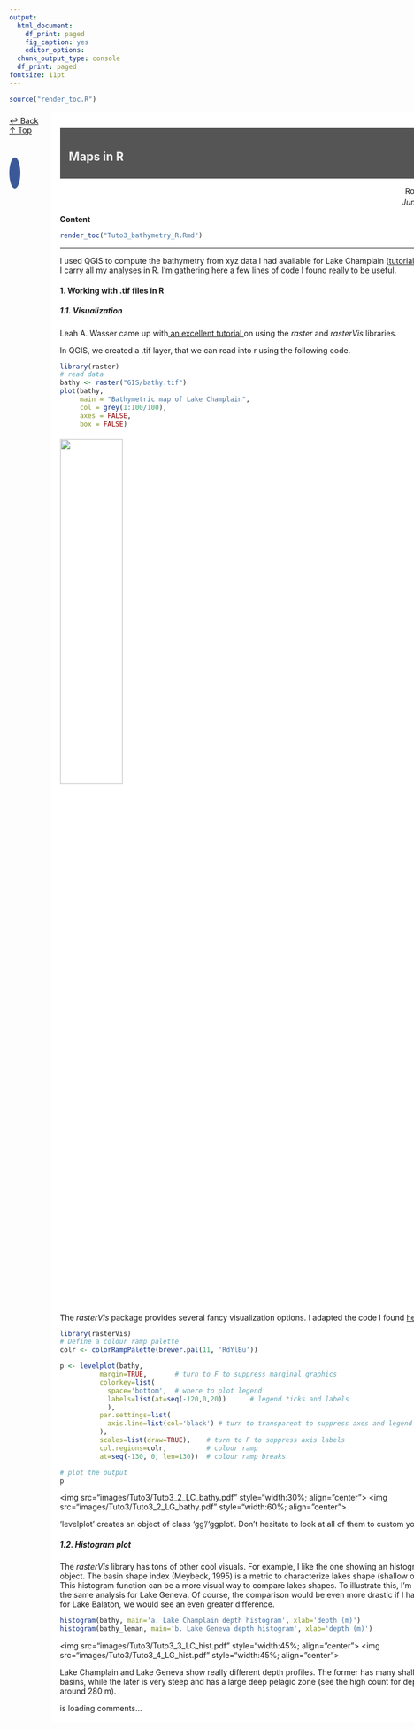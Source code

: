 ```yaml
---
output: 
  html_document: 
    df_print: paged
    fig_caption: yes
    editor_options: 
  chunk_output_type: console
  df_print: paged
fontsize: 11pt
---
```


<!-- Global site tag (gtag.js) - Google Analytics -->
<script async src="https://www.googletagmanager.com/gtag/js?id=UA-134870808-1"></script>
<script>
  window.dataLayer = window.dataLayer || [];
  function gtag(){dataLayer.push(arguments);}
  gtag('js', new Date());

  gtag('config', 'UA-134870808-1');
</script>

```r
source("render_toc.R")
```


<style>
.full-page{
  float: left;
  width: 70%;
  vertical-align: top;
  text-align: left;
  margin-left: 15%;
  margin-right: 15%;
}
.body {
  background-image: url("images/Tuto1/LC_Bathy.JPG");
  background-repeat: no-repeat;
  background-attachment: fixed;
  background-size: contain;
  background-position: center;
}
.content {
    padding:20px;
    width:710px;
    position:relative;
    background: rgb(204, 204, 204); /* Fallback for older browsers without RGBA-support */
    background: rgba(255,255,255, 0.85);
}

/* The sidebar menu */
.sidenav {
  position: fixed;
  padding: 8px 0;
}


/* Style all font awesome icons */
.fa {
  padding: 10px;
  font-size: 30px;
  width: 30px;
  text-align: center;
  text-decoration: none;
  border-radius: 50%;
}

/* Add a hover effect if you want */
.fa:hover {
  opacity: 0.7;
}


/* Set a specific color for each brand */

/* Facebook */
.fa-facebook {
  background: #3B5998;
  color: white;
}

/* Twitter */
.fa-twitter {
  background: #55ACEE;
  color: white;
}


/* For sticky header */
.top-container {
  background-color: #f1f1f1;
  padding: 30px;
  text-align: center;
}

.header {
  padding: 10px 16px;
  background: #555;
  color: #f1f1f1;
}

.content {
  padding: 16px;
}

/* The sticky class is added to the header with JS when it reaches its scroll position */
.sticky {
  position: fixed;
  top: 0;
  width: 100%
}

/* Add some top padding to the page content to prevent sudden quick movement (as the header gets a new position at the top of the page (position:fixed and top:0) */
.sticky + .content {
  padding-top: 102px;
}
</style>



<div class="body">

<div id="fb-root"></div>
<script async defer crossorigin="anonymous" src="https://connect.facebook.net/fr_FR/sdk.js#xfbml=1&version=v3.2"></script>

<!-- Add icon library -->
<link rel="stylesheet" href="https://cdnjs.cloudflare.com/ajax/libs/font-awesome/4.7.0/css/font-awesome.min.css">


<div class="sidenav" align="center">
  <a href="../blog.html"> ↩︎ Back </a>  
  <a href="#top"> ↑ Top </a>  
  <br>
  <a href="https://twitter.com/share?ref_src=twsrc%5Etfw" class="twitter-share-button" data-size="large" data-text="A little bit of code for maps in R by @RosalieBruel" data-lang="en" data-show-count="true"></a></a><script async src="https://platform.twitter.com/widgets.js" charset="utf-8"></script>  
  <br>  
  <div class="fb-share-button" data-href="https://rosalieb.github.io/rosaliebruelweb/Blog_articles/Tuto1_bathymetry_QGIS3.html" data-layout="button_count" data-size="small"><a target="_blank" href="https://www.facebook.com/sharer/sharer.php?u=https%3A%2F%2Frosalieb.github.io%2Frosaliebruelweb%2FBlog_articles%2FTuto1_bathymetry_QGIS3.html&amp;src=sdkpreparse" class="fb-xfbml-parse-ignore"><a href="#" class="fa fa-facebook"></a></div>
  
  <!-- <a href="#getdata"> 1. Get data </a>   -->
  <!-- <a href="#uploaddata"> 2. Upload data </a>   -->
  <!-- <a href="#transformdata"> 3. Transform data </a>   -->
  <!-- <a href="#TIN"> 4. TIN Interpolation </a>   -->
  <!-- <a href="#area"> 5. Delimitation to the correct area </a>   -->
  <!-- <a href="#elevation"> 6. Visualise the different elevations </a>   -->
  <!-- <a href="#contour"> 7. Generate contour lines </a>   -->
  <!-- <a href="#labels"> 8. Add the labels </a>   -->
  <!-- <a href="#source"> Sources </a>   -->
  <!-- <a href="#comments"> Comments box </a>   -->
</div>


<div class="full-page content">



<a name="top"></a> 

<div class="header" id="myHeader">
  <h2>Maps in R</h2>
</div>

<div style="text-align:right">
Rosalie Bruel  
*June 1^st^, 2019*
</div>


__Content__
```r
render_toc("Tuto3_bathymetry_R.Rmd")
```

  
***  

I used QGIS to compute the bathymetry from xyz data I had available for Lake Champlain (<a href="Tuto1_bathymetry_QGIS3.html">tutorial here</a>), but I carry all my analyses in R. I'm gathering here a few lines of code I found really to be useful. 


#### 1. Working with .tif files in R

##### 1.1. Visualization
Leah A. Wasser came up with<a href="https://nceas.github.io/oss-lessons/spatial-data-gis-law/3-mon-intro-gis-in-r.html"> an excellent tutorial </a>on using the _raster_ and _rasterVis_ libraries.

In QGIS, we created a .tif layer, that we can read into r using the following code.

```r
library(raster)
# read data
bathy <- raster("GIS/bathy.tif")
plot(bathy,
     main = "Bathymetric map of Lake Champlain",
     col = grey(1:100/100),
     axes = FALSE,
     box = FALSE)
```

<img src="images/Tuto3/Tuto3_1_LC_bathy_BW.pdf" style="width:40%; margin-right: 5px; margin-bottom: 5px; margin-top: 5px" align="center">

The _rasterVis_ package provides several fancy visualization options. I adapted the code I found <a href="https://stackoverflow.com/questions/33227182/how-to-set-use-ggplot2-to-map-a-raster">here</a>.

```r
library(rasterVis)
# Define a colour ramp palette
colr <- colorRampPalette(brewer.pal(11, 'RdYlBu'))

p <- levelplot(bathy, 
          margin=TRUE,       # turn to F to suppress marginal graphics
          colorkey=list(
            space='bottom',  # where to plot legend
            labels=list(at=seq(-120,0,20))      # legend ticks and labels
            ),    
          par.settings=list(
            axis.line=list(col='black') # turn to transparent to suppress axes and legend outline
          ),
          scales=list(draw=TRUE),    # turn to F to suppress axis labels
          col.regions=colr,          # colour ramp
          at=seq(-130, 0, len=130))  # colour ramp breaks

# plot the output
p
```

<img src="images/Tuto3/Tuto3_2_LC_bathy.pdf" style="width:30%; align="center">
<img src="images/Tuto3/Tuto3_2_LG_bathy.pdf" style="width:60%; align="center">


'levelplot' creates an object of class 'gg'/'ggplot'. Don't hesitate to look at all of them to custom your plot.

##### 1.2. Histogram plot

The _rasterVis_ library has tons of other cool visuals. For example, I like the one showing an histogram of the object. 
The basin shape index (Meybeck, 1995) is a metric to characterize lakes shape (shallow or hollow). This histogram function can be a more visual way to compare lakes shapes. To illustrate this, I'm running the same analysis for Lake Geneva. Of course, the comparison would be even more drastic if I had the .tif for Lake Balaton, we would see an even greater difference.

```r
histogram(bathy, main='a. Lake Champlain depth histogram', xlab='depth (m)')
histogram(bathy_leman, main='b. Lake Geneva depth histogram', xlab='depth (m)')

```

<img src="images/Tuto3/Tuto3_3_LC_hist.pdf" style="width:45%; align="center">
<img src="images/Tuto3/Tuto3_4_LG_hist.pdf" style="width:45%;  align="center">

Lake Champlain and Lake Geneva show really different depth profiles. The former has many shallow basins, while the later is very steep and has a large deep pelagic zone (see the high count for depths around 280 m).



<script>
window.onscroll = function() {myFunction()};

var header = document.getElementById("myHeader");
var sticky = header.offsetTop;

function myFunction() {
  if (window.pageYOffset > sticky) {
    header.classList.add("sticky");
  } else {
    header.classList.remove("sticky");
  }
}
</script>

<a name="comments"></a> 

<!-- begin wwww.htmlcommentbox.com -->
 <div id="HCB_comment_box"><a href="http://www.htmlcommentbox.com"></a> is loading comments...</div>
 <link rel="stylesheet" type="text/css" href="https://www.htmlcommentbox.com/static/skins/bootstrap/twitter-bootstrap.css?v=0" />
 <script type="text/javascript" id="hcb"> /*<!--*/ if(!window.hcb_user){hcb_user={};} (function(){var s=document.createElement("script"), l=hcb_user.PAGE || (""+window.location).replace(/'/g,"%27"), h="https://www.htmlcommentbox.com";s.setAttribute("type","text/javascript");s.setAttribute("src", h+"/jread?page="+encodeURIComponent(l).replace("+","%2B")+"&opts=16862&num=10&ts=1553273262432");if (typeof s!="undefined") document.getElementsByTagName("head")[0].appendChild(s);})(); /*-->*/ </script>
<!-- end www.htmlcommentbox.com -->

</body>